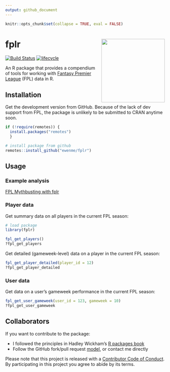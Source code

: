 ```yaml
---
output: github_document
---
```


```r
knitr::opts_chunk$set(collapse = TRUE, eval = FALSE)
```

# fplr <img src="fplHex.png" align="right" height="200" />

[![Build Status](https://travis-ci.org/ewenme/fplr.png)](https://travis-ci.org/ewenme/fplr) 
[![lifecycle](https://img.shields.io/badge/lifecycle-maturing-blue.svg)](https://www.tidyverse.org/lifecycle/#maturing)

An R package that provides a compendium of tools for working with [Fantasy Premier League](https://fantasy.premierleague.com) (FPL) data in R.

## Installation

Get the development version from GitHub. Because of the lack of dev support from FPL, the package is unlikely to be submitted to CRAN anytime soon.

```r
if (!require(remotes)) {
  install.packages("remotes") 
  }

# install package from github
remotes::install_github("ewenme/fplr")
```

## Usage

### Example analysis

[FPL Mythbusting with fplr](https://ewen.io/2017/06/25/fpl-mythbusting-with-fplr/)

### Player data

Get summary data on all players in the current FPL season:

```r
# load package
library(fplr)

fpl_get_players()
?fpl_get_players
```

Get detailed (gameweek-level) data on a player in the current FPL season:

```r
fpl_get_player_detailed(player_id = 12)
?fpl_get_player_detailed
```

### User data

Get data on a user's gameweek performance in the current FPL season:

```r

fpl_get_user_gameweek(user_id = 123, gameweek = 10)
?fpl_get_user_gameweek

```

## Collaborators

If you want to contribute to the package:

* I followed the principles in Hadley Wickham's [R packages book](http://r-pkgs.had.co.nz/)
* Follow the GitHub fork/pull request [model](https://guides.github.com/introduction/flow/), or contact me directly

Please note that this project is released with a [Contributor Code of Conduct](CODE_OF_CONDUCT.md). By participating in this project you agree to abide by its terms.
